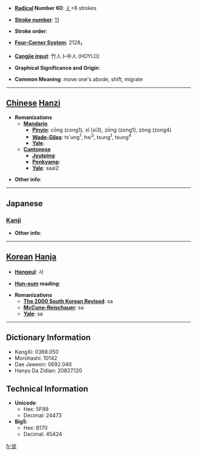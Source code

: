 * '''[[Wiktionary:Chinese radical index| Radical]] Number 60''': [[Wiktionary:Chinese radical index 彳|彳]]+8 strokes

* '''[[Wiktionary:Chinese total strokes index|Stroke number]]''': [[Wiktionary:Chinese total strokes index 11|11]]

* '''Stroke order''': 

* '''[[Wiktionary:Chinese four corner index|Four-Corner System]]''': 2128<sub>1</sub>

* '''[[Wiktionary:Chinese Cangjie index|Cangjie input]]''': 竹人卜中人 (HOYLO)

* '''Graphical Significance and Origin''': 

* '''Common Meaning''': move one's abode, shift, migrate

----

== [[Chinese]] [[Hanzi]] ==

* '''Romanizations'''
** '''[[Mandarin]]'''
*** '''[[Pinyin]]''': cōng (cong1), xǐ (xi3), zōng (zong1), zòng (zong4)
*** '''[[Wade-Giles]]''': ts'ung<sup>1</sup>, hsi<sup>3</sup>, tsung<sup>1</sup>, tsung<sup>4</sup>
*** '''[[Yale]]''': 
** '''[[Cantonese]]'''
*** '''[[Jyutping]]''':
*** '''[[Penkyamp]]''': 
*** '''[[Yale]]''': saai2

* '''Other info''': 

----

==Japanese==
===[[Kanji]]===
{{kanji|on readings=[[し]] (shi)
|kun readings=[[うつる]] (utsuru)
}}

* '''Other info''':  

----

== [[Korean]] [[Hanja]] ==

* '''[[Hangeul]]''': 사

* '''[[Hun-eum]] reading''': 

* '''Romanizations'''
** '''[[The 2000 South Korean Revised Romanization|The 2000 South Korean Revised]]''': sa
** '''[[McCune-Reischauer]]''': sa
** '''[[Yale]]''': sa

----

== Dictionary Information ==

* KangXi: 0368.050
* Morohashi: 10142
* Dae Jaweon: 0692.040
* Hanyu Da Zidian: 20827.120

== Technical Information ==

* '''Unicode''':
** Hex: 5F99
** Decimal: 24473
* '''Big5''':
** Hex: B170
** Decimal: 45424

[[fr:徙]]